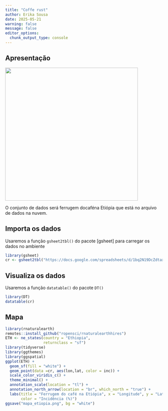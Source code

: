 ```yaml
---
title: "Coffe rust"
author: Erika Sousa
date: 2025-05-21
warning: false
message: false
editor_options: 
  chunk_output_type: console
---
```


## Apresentação

![](images/images.jpg){fig-align="center" width="424"}

O conjunto de dados será ferrugem docaféna Etiópia que está no arquivo de dados na nuvem.

## Importa os dados

Usaremos a função `gsheet2tbl()` do pacote \[gsheet\] para carregar os dados no ambiente

```r
library(gsheet)
cr <- gsheet2tbl("https://docs.google.com/spreadsheets/d/1bq2N19DcZdtax2fQW9OHSGMR0X2__Z9T/edit?gid=1871397229#gid=1871397229")

```

## Visualiza os dados

Usaremos a função `datatable()` do pacote `DT()`

```r
library(DT)
datatable(cr)
```

## Mapa

```r
library(rnaturalearth)
remotes::install_github("ropensci/rnaturalearthhires")
ETH <- ne_states(country = "Ethiopia",
                 returnclass = "sf")
library(tidyverse)
library(ggthemes)
library(ggspatial)
ggplot(ETH) + 
  geom_sf(fill = "white") + 
  geom_point(data =cr, aes(lon,lat, color = inc)) +
  scale_color_viridis_c() +
  theme_minimal() +
  annotation_scale(location = "tl") +
  annotation_north_arrow(location = "br", which_north = "true") +
  labs(title = "Ferrugem do café na Etiópia", x = "Longitude", y = "Latitude", subtitle = "Levantamento em fazendas", caption = "Fonte: Del Ponte et al. (2025)",
       color = "Incidência (%)")
ggsave("mapa_etiopia.png", bg = "white")
```
